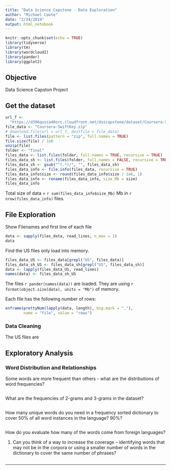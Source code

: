 ```yaml
---
title: "Data Science Capstone - Data Exploration"
author: "Michael Coote"
date: "2/24/2019"
output: html_notebook
---
```


```r
knitr::opts_chunk$set(echo = TRUE)
library(tidyverse)
library(tm)
library(wordcloud2)
library(pander)
library(ggplot2)
```

## Objective

Data Science Capston Project

## Get the dataset

```r
url_f <- 
  "https://d396qusza40orc.cloudfront.net/dsscapstone/dataset/Coursera-SwiftKey.zip"
file_data <- "Coursera-SwiftKey.zip"
# download.file(url = url_f, destfile = file_data)
file <- list.files(pattern = "zip", full.names = TRUE)
file.size(file) / 1e6
unzip(file)
folder <- "final"
files_data <- list.files(folder, full.names = TRUE, recursive = TRUE)
files_data_sh <- list.files(folder, full.names = FALSE, recursive = TRUE)
files_data_sh <- gsub("^(.*)/", "", files_data_sh)
files_data_info <- file.info(files_data, recursive = TRUE)
files_data_info$size <- round(files_data_info$size / 1e6, 1)
files_data_info <- rename(files_data_info, size_Mb = size)
files_data_info
```

Total size of data = `r sum(files_data_info$size_Mb)` Mb in 
`r nrow(files_data_info)` files.

## File Exploration

Show Filenames and first line of each file

```r
data <- sapply(files_data, read_lines, n_max = 1)
data
```

Find the US files only load into memory.

```r
files_data_US <- files_data[grepl("US", files_data)]
files_data_sh_US <- files_data_sh[grepl("US", files_data_sh)]
data <- lapply(files_data_US, read_lines)
names(data) <- files_data_sh_US
```

The files `r pander(names(data))` are loaded. They are using 
`r format(object.size(data), units = "Mb")` of memory.

Each file has the following number of rows:

```r
enframe(prettyNum(lapply(data, length), big.mark = ","), 
        name = "file", value = "rows") 
```

### Data Cleaning

The US files are 

## Exploratory Analysis

### Word Distribution and Relationships

Some words are more frequent than others - what are the distributions of word
frequencies?

```r

```

What are the frequencies of 2-grams and 3-grams in the dataset?

```r

```

How many unique words do you need in a frequency sorted dictionary to cover 
50% of all word instances in the language? 90%?

```r

```

How do you evaluate how many of the words come from foreign languages?


1. Can you think of a way to increase the coverage -- identifying words that may 
not be in the corpora or using a smaller number of words in the dictionary to 
cover the same number of phrases?

```r

```


--------------------------------------------------------
